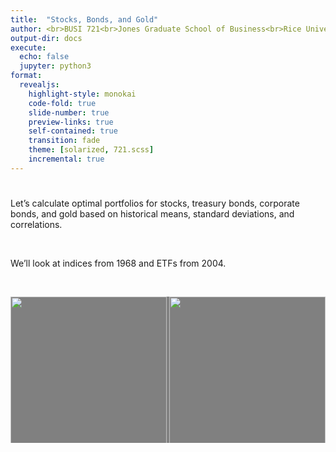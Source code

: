```yaml
---
title:  "Stocks, Bonds, and Gold"
author: <br>BUSI 721<br>Jones Graduate School of Business<br>Rice University<br><br>Kerry Back
output-dir: docs
execute:
  echo: false
  jupyter: python3
format: 
  revealjs:
    highlight-style: monokai
    code-fold: true
    slide-number: true
    preview-links: true
    self-contained: true
    transition: fade
    theme: [solarized, 721.scss]
    incremental: true
---
```


#
Let's calculate optimal portfolios for
stocks, treasury bonds, corporate bonds, and gold
based on historical means, standard deviations, and correlations.

<br>

We'll look at indices from 1968 and ETFs from 2004.

<br>

<p float="left" style="background-color:gray;">

  <img src="images/report-3183779_1920.jpg" width="250" />
  <img src="images/im-140375.jpeg" width="250" /> 
  <img src="images/is-it-worth-investing-in-corporate-bonds-the-pros-and-cons.jpeg" width="250" />
  <img src="images/gold-163519_1280.jpg" width="250" />
</p>


## Reliability of parameter estimates 
- Large standard errors
- Parameters may change over time
  - Turbulent and calm markets
  - Past 5-year return is a weak predictor of the mean.  Other weak predictors
  - Correlation between Treasuries and stocks seems to have changed over time.
    - Positive in 1900s (inflation shocks?)
    - Negative in 2000s (no inflation shocks?)

## Optimal portfolios

<br>

 <a href="https://bbcx-investments.com/portfolios/optimal-sb"><img src="images/Rice_Owl.jpg" style="width:.65in;" align=left> </a> Indices


<br><br>

<a href="https://bbcx-investments.com/portfolios/optimal-yahoo"><img src="images/Rice_Owl.jpg" style="width:.65in;" align=left></a> ETFs
